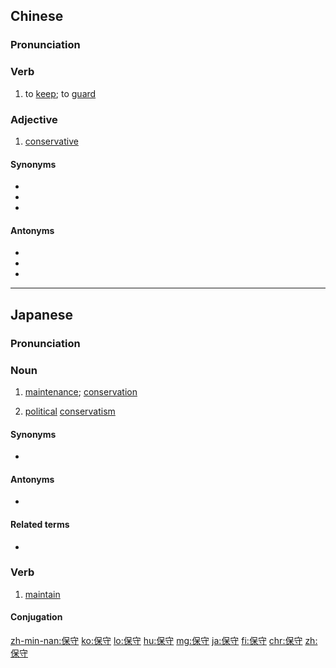 ==Chinese==
{{zh-forms}}

===Pronunciation===
{{zh-pron
|m=bǎoshǒu
|c=bou2 sau2
|h=pfs=pó-sú
|mn=pó-siú
|ma=Zh-baoshou.ogg
|cat=v,a
}}

===Verb===
{{zh-verb}}

# to [[keep]]; to [[guard]]

===Adjective===
{{zh-adj}}

# [[conservative]]

====Synonyms====
* {{zh-l|閉塞}}
* {{zh-l|守舊}}
* {{zh-l|頑固}}

====Antonyms====
* {{zh-l|進步}}
* {{zh-l|開明}}
* {{zh-l|開通|tr=kāitong}}

{{zh-cat|Intermediate}}

----

==Japanese==
{{ja-kanjitab|ほ|しゅ|yomi=on}}

===Pronunciation===
{{ja-pron|ほしゅ|y=o}}

===Noun===
{{ja-noun|ほしゅ}}

# [[maintenance]]; [[conservation]]
# {{lb|ja|politics|sort=ほしゅ}} [[political]] [[conservatism]]

====Synonyms====
* {{sense|maintenance}} {{ja-r|メンテナンス}}

====Antonyms====
* {{sense|political conservatism}} {{ja-r|革新|かくしん|gloss=reform}}

====Related terms====
* {{ja-r|リベラル|gloss=liberal}}

===Verb===
{{ja-verb-suru|tr=trans|ほしゅ}}

# [[maintain]]

====Conjugation====
{{ja-suru|ほしゅ}}

[[zh-min-nan:保守]]
[[ko:保守]]
[[lo:保守]]
[[hu:保守]]
[[mg:保守]]
[[ja:保守]]
[[fi:保守]]
[[chr:保守]]
[[zh:保守]]